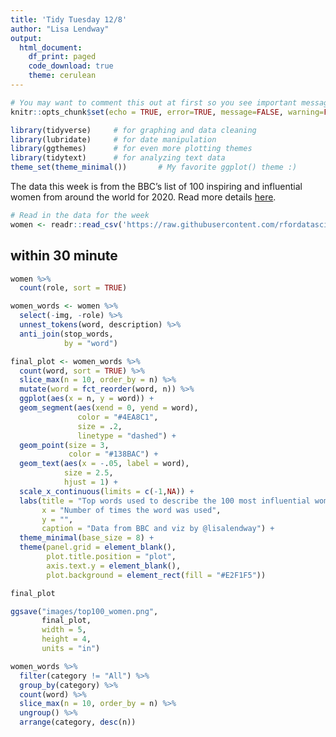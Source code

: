 ```yaml
---
title: 'Tidy Tuesday 12/8'
author: "Lisa Lendway"
output: 
  html_document:
    df_print: paged
    code_download: true
    theme: cerulean
---
```


```r
# You may want to comment this out at first so you see important messages and warnings
knitr::opts_chunk$set(echo = TRUE, error=TRUE, message=FALSE, warning=FALSE)
```

```r
library(tidyverse)     # for graphing and data cleaning
library(lubridate)     # for date manipulation
library(ggthemes)      # for even more plotting themes
library(tidytext)      # for analyzing text data
theme_set(theme_minimal())       # My favorite ggplot() theme :)
```

The data this week is from the BBC's list of 100 inspiring and influential women from around the world for 2020. Read more details [here](https://github.com/rfordatascience/tidytuesday/tree/master/data/2020/2020-12-08). 

```r
# Read in the data for the week
women <- readr::read_csv('https://raw.githubusercontent.com/rfordatascience/tidytuesday/master/data/2020/2020-12-08/women.csv')
```


## within 30 minute

```r
women %>% 
  count(role, sort = TRUE)
```

```r
women_words <- women %>% 
  select(-img, -role) %>% 
  unnest_tokens(word, description) %>% 
  anti_join(stop_words,
            by = "word")

final_plot <- women_words %>% 
  count(word, sort = TRUE) %>% 
  slice_max(n = 10, order_by = n) %>% 
  mutate(word = fct_reorder(word, n)) %>% 
  ggplot(aes(x = n, y = word)) +
  geom_segment(aes(xend = 0, yend = word),
               color = "#4EA8C1",
               size = .2,
               linetype = "dashed") +
  geom_point(size = 3,
             color = "#138BAC") +
  geom_text(aes(x = -.05, label = word), 
            size = 2.5, 
            hjust = 1) +
  scale_x_continuous(limits = c(-1,NA)) +
  labs(title = "Top words used to describe the 100 most influential women of 2020",
       x = "Number of times the word was used",
       y = "",
       caption = "Data from BBC and viz by @lisalendway") +
  theme_minimal(base_size = 8) +
  theme(panel.grid = element_blank(),
        plot.title.position = "plot",
        axis.text.y = element_blank(),
        plot.background = element_rect(fill = "#E2F1F5"))

final_plot
```

```r
ggsave("images/top100_women.png",
       final_plot, 
       width = 5,
       height = 4, 
       units = "in")
```

```r
women_words %>% 
  filter(category != "All") %>% 
  group_by(category) %>% 
  count(word) %>% 
  slice_max(n = 10, order_by = n) %>% 
  ungroup() %>% 
  arrange(category, desc(n))
```

